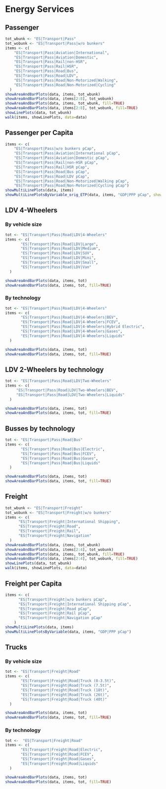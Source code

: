 # Energy Services
## Passenger
```r
tot_wbunk <- "ES|Transport|Pass"
tot_wobunk <- "ES|Transport|Pass|w/o bunkers"
items <- c(
    "ES|Transport|Pass|Aviation|International",
    "ES|Transport|Pass|Aviation|Domestic",
    "ES|Transport|Pass|Rail|non-HSR",
    "ES|Transport|Pass|Rail|HSR",
    "ES|Transport|Pass|Road|Bus",
    "ES|Transport|Pass|Road|LDV",
    "ES|Transport|Pass|Road|Non-Motorized|Walking",
    "ES|Transport|Pass|Road|Non-Motorized|Cycling"
  )
showAreaAndBarPlots(data, items, tot_wbunk)
showAreaAndBarPlots(data, items[2:8], tot_wobunk)
showAreaAndBarPlots(data, items, tot_wbunk, fill=TRUE)
showAreaAndBarPlots(data, items[2:8], tot_wobunk, fill=TRUE)
showLinePlots(data, tot_wbunk)
walk(items, showLinePlots, data=data)
```

## Passenger per Capita
```r

items <- c(
    "ES|Transport|Pass|w/o bunkers pCap",
    "ES|Transport|Pass|Aviation|International pCap",
    "ES|Transport|Pass|Aviation|Domestic pCap",
    "ES|Transport|Pass|Rail|non-HSR pCap",
    "ES|Transport|Pass|Rail|HSR pCap",
    "ES|Transport|Pass|Road|Bus pCap",
    "ES|Transport|Pass|Road|LDV pCap",
    "ES|Transport|Pass|Road|Non-Motorized|Walking pCap",
    "ES|Transport|Pass|Road|Non-Motorized|Cycling pCap")
showMultiLinePlots(data, items)    
showMultiLinePlotsByVariable_orig_ETP(data, items, "GDP|PPP pCap", showETPorig = TRUE)
```

## LDV 4-Wheelers 

### By vehicle size
```r
tot <- "ES|Transport|Pass|Road|LDV|4-Wheelers"
items <- c(
       "ES|Transport|Pass|Road|LDV|Large",
       "ES|Transport|Pass|Road|LDV|Medium",
       "ES|Transport|Pass|Road|LDV|SUV",
       "ES|Transport|Pass|Road|LDV|Mini",
       "ES|Transport|Pass|Road|LDV|Small",
       "ES|Transport|Pass|Road|LDV|Van"
  )

showAreaAndBarPlots(data, items, tot)
showAreaAndBarPlots(data, items, tot, fill=TRUE)
```

### By technology
```r
tot <- "ES|Transport|Pass|Road|LDV|4-Wheelers"
items <- c(
       "ES|Transport|Pass|Road|LDV|4-Wheelers|BEV",
       "ES|Transport|Pass|Road|LDV|4-Wheelers|FCEV",
       "ES|Transport|Pass|Road|LDV|4-Wheelers|Hybrid Electric",
       "ES|Transport|Pass|Road|LDV|4-Wheelers|Gases",
       "ES|Transport|Pass|Road|LDV|4-Wheelers|Liquids"
  )

showAreaAndBarPlots(data, items, tot)
showAreaAndBarPlots(data, items, tot, fill=TRUE)
```

## LDV 2-Wheelers by technology
```r
tot <- "ES|Transport|Pass|Road|LDV|Two-Wheelers"
items <- c(
     "ES|Transport|Pass|Road|LDV|Two-Wheelers|BEV",
     "ES|Transport|Pass|Road|LDV|Two-Wheelers|Liquids" 
  )

showAreaAndBarPlots(data, items, tot)
showAreaAndBarPlots(data, items, tot, fill=TRUE)
```

## Busses by technology
```r
tot <- "ES|Transport|Pass|Road|Bus"
items <- c(
       "ES|Transport|Pass|Road|Bus|Electric",
       "ES|Transport|Pass|Road|Bus|FCEV",
       "ES|Transport|Pass|Road|Bus|Gases",
       "ES|Transport|Pass|Road|Bus|Liquids" 
  )

showAreaAndBarPlots(data, items, tot)
showAreaAndBarPlots(data, items, tot, fill=TRUE)
```

## Freight
```r
tot_wbunk <- "ES|Transport|Freight"
tot_wobunk <- "ES|Transport|Freight|w/o bunkers"
items <- c(
      "ES|Transport|Freight|International Shipping",
      "ES|Transport|Freight|Road",
      "ES|Transport|Freight|Rail",
      "ES|Transport|Freight|Navigation"
  )
showAreaAndBarPlots(data, items, tot_wbunk)
showAreaAndBarPlots(data, items[2:4], tot_wobunk)
showAreaAndBarPlots(data, items, tot_wbunk, fill=TRUE)
showAreaAndBarPlots(data, items[2:4], tot_wobunk, fill=TRUE)
showLinePlots(data, tot_wbunk)
walk(items, showLinePlots, data=data)
```

## Freight per Capita
```r

items <- c(
      "ES|Transport|Freight|w/o bunkers pCap",
      "ES|Transport|Freight|International Shipping pCap",
      "ES|Transport|Freight|Road pCap",
      "ES|Transport|Freight|Rail pCap",
      "ES|Transport|Freight|Navigation pCap"
    )
showMultiLinePlots(data, items)    
showMultiLinePlotsByVariable(data, items, "GDP|PPP pCap")
```

## Trucks

### By vehicle size
```r
tot <- "ES|Transport|Freight|Road"
items <- c(
       "ES|Transport|Freight|Road|Truck (0-3.5t)",
       "ES|Transport|Freight|Road|Truck (7.5t)",
       "ES|Transport|Freight|Road|Truck (18t)",
       "ES|Transport|Freight|Road|Truck (26t)",
       "ES|Transport|Freight|Road|Truck (40t)"
  )

showAreaAndBarPlots(data, items, tot)
showAreaAndBarPlots(data, items, tot, fill=TRUE)
```

### By technology
```r
tot <-  "ES|Transport|Freight|Road"
items <- c(
       "ES|Transport|Freight|Road|Electric",
       "ES|Transport|Freight|Road|FCEV",
       "ES|Transport|Freight|Road|Gases",
       "ES|Transport|Freight|Road|Liquids"
  )

showAreaAndBarPlots(data, items, tot)
showAreaAndBarPlots(data, items, tot, fill=TRUE)
```
